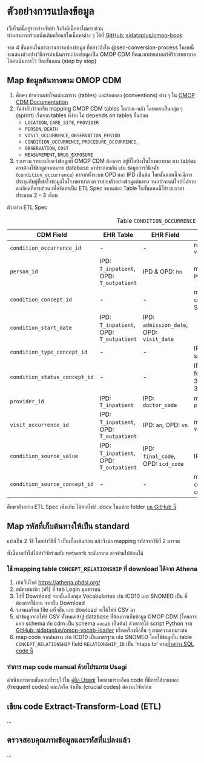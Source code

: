 # ตัวอย่างการแปลงข้อมูล {#sec-data-conversion-siriraj}

:::{.callout-warning}
เว็บไซต์นี้อยู่ระหว่างจัดทำ จึงยังมีเนื้อหาไม่ครบถ้วน   
ท่านสามารถร่วมเพิ่มเติมหรือแก้ไขเนื้อหาต่าง ๆ ได้ที่ [GitHub: sidataplus/omop-book](https://github.com/sidataplus/omop-book) 
:::

จาก 4 ขั้นตอนในกระบวนการแปลงข้อมูล ที่กล่าวถึงใน @sec-conversion-process ในบทนี้ จะแสดงตัวอย่างวิธีการดำเนินการแปลงข้อมูลเป็น OMOP CDM ที่คณะแพทยศาสตร์ศิริราชพยาบาลได้ดำเนินการไว้ ทีละขั้นตอน (step by step)

## Map ข้อมูลต้นทางตาม OMOP CDM 

1. ศึกษา ทำความเข้าใจแต่ละตาราง (tables) และข้อตกลง (conventions) ต่าง ๆ ใน [OMOP CDM Documentation](https://ohdsi.github.io/CommonDataModel/cdm54.html)
2. จัดลำดับว่าจะเริ่ม mapping OMOP CDM tables ใดก่อน-หลัง โดยแยกเป็นกลุ่ม ๆ (sprint) เริ่มจาก tables ที่ง่าย ไม่ depends on tables อื่นก่อน
	- `LOCATION`, `CARE_SITE`, `PROVIDER`
	- `PERSON`, `DEATH`
	- `VISIT_OCCURRENCE`, `OBSERVATION_PERIOD`
	- `CONDITION_OCCURRENCE`, `PROCEDURE_OCCURRENCE`, 
	- `OBSERVATION`, `COST`
	- `MEASUREMENT`, `DRUG_EXPOSURE`
3. รวบรวม รายละเอียดว่าข้อมูลที่ OMOP CDM ต้องการ อยู่ที่ใดบ้างในโรงพยาบาล บาง tables อาจต้องใช้ข้อมูลจากหลาย database มาประกอบกัน เช่น ข้อมูลการวินิจฉัย (`condition_occurrence`) มาจากทั้งระบบ OPD และ IPD เป็นต้น โดยขั้นตอนนี้จะมีการประชุมกับผู้ที่เข้าใจข้อมูลในโรงพยาบาล ตรวจสอบตัวอย่างข้อมูลต้นทาง จนกว่าจะแน่ใจว่าได้รายละเอียดที่ครบถ้วน เพื่อจัดทำเป็น ETL Spec ของแต่ละ Table ในขั้นตอนนี้ใช้ระยะเวลาประมาณ 2 – 3 เดือน 

ตัวอย่าง ETL Spec 

| CDM Field | EHR Table | EHR Field | Notes |
| --------- | --------- | --------- | ----- |
| `condition_occurrence_id` | - | - | running id sorted by `visit_occurrence_id` |
| `person_id` | IPD: `T_inpatient`, OPD: `T_outpatient` | IPD & OPD: `hn` | mapped to `person.person_source_value` |
| `condition_concept_id` | - | - | mapped from `condition_source_concept_id` to SNOMED |
| `condition_start_date` | IPD: `T_inpatient`, OPD: `T_outpatient` | IPD: `admission_date`, OPD: `visit_date` | |
| `condition_type_concept_id` | - | - | IPD: 32824 for EHR discharge summary, OPD: 32817 for EHR |
| `condition_status_concept_id` | - | - | IPD: IF `final_grp` = ‘G1' THEN 32903 for Primary discharge diagnosis ELSE 32896 for Discharge diagnosis, OPD: 32893 for Confirmed diagnosis |
| `provider_id` | IPD: `T_inpatient` | IPD: `doctor_code` | mapped to `provider.provider_source_value` |
| `visit_occurrence_id` | IPD: `T_inpatient`, OPD: `T_outpatient` | IPD: `an`, OPD: `vn` | mapped to `visit_occurrence.visit_source_value` |
| `condition_source_value` | IPD: `T_inpatient`, OPD: `T_outpatient` | IPD: `final_code`, OPD: `icd_code` | IPD: WHERE `final_type` = 'D' |
| `condition_source_concept_id` | - | - | maps `condition_source_value` to `concept.concept_code` WHERE `concept.vocabulary_id` = 'ICD10' |
:Table `CONDITION_OCCURRENCE` 

:::{.callout-tip}
ศึกษาตัวอย่าง ETL Spec เพิ่มเติม ได้จากไฟล์ .docx ในแต่ละ folder [บน GitHub นี้](https://github.com/OHDSI/ETL-CDMBuilder/tree/master/man)
:::

## Map รหัสที่เก็บต้นทางให้เป็น standard

แบ่งเป็น 2 วิธี โดยทำวิธีที่ 1 เป็นเบื้องต้นก่อน แล้วจึงนำ mapping รหัสจากวิธีที่ 2 มารวม

ทั้งนี้หากยังไม่ได้ทำวิจัยร่วมกับ network ระดับสากล อาจข้ามไปก่อนได้

### ใช้ mapping table `CONCEPT_RELATIONSHIP` ที่ download ได้จาก Athena

1. เข้าเว็บไซต์ [https://athena.ohdsi.org/](https://athena.ohdsi.org/)
2. สมัครสมาชิก (ฟรี) ที่ tab Login มุมขวาบน
3. ไปที่ Download จากนั้นเลือกชุด Vocabularies เช่น ICD10 และ SNOMED เป็น ที่ต้องการใช้งาน จากนั้น Download
4. รอจนเตรียม file เสร็จสิ้น และ dowload จะได้ไฟล์ CSV มา
5. นำข้อมูลจากไฟล์ CSV ทั้งหมดเข้าสู่ database ที่ต้องการเก็บข้อมูล OMOP CDM (โดยอาจแยก schema กับ cdm เป็น schema `vocab` เป็นต้น) ด้วยการใช้ script Python จาก [GitHub: sidataplus/omop-vocab-loader](https://github.com/sidataplus/omop-vocab-loader) หรือเครื่องมืออื่น ๆ ตามความเหมาะสม
6. map code จากต้นทาง เช่น ICD10 เป็นมาตรฐาน เช่น SNOMED โดยใช้ข้อมูลใน table `CONCEPT_RELATIONSHIP` field `RELATIONSHIP_ID` เป็น 'maps to' ตาม[ตัวอย่าง SQL code นี้](https://github.com/sidataplus/ETL-Synthea-dbt/blob/main/models/staging/source_to_standard_vocab_map.sql) 

### ทำการ map code manual ด้วยโปรแกรม Usagi

ดำเนินการตามขั้นตอนที่ระบุไว้ใน [คู่มือ Usagi](https://ohdsi.github.io/Usagi/usage.html) โดยสามารถเลือก code ที่มีการใช้งานเยอะ (frequent codes) และ/หรือ จำเป็น (crucial codes) ต่องานวิจัยก่อน

## เขียน code Extract-Transform-Load (ETL)

...

## ตรวจสอบคุณภาพข้อมูลและรหัสที่แปลงแล้ว

...